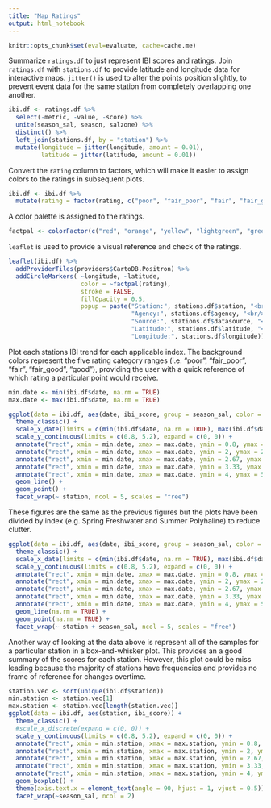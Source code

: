 ```yaml
---
title: "Map Ratings"
output: html_notebook
---
```

```r
knitr::opts_chunk$set(eval=evaluate, cache=cache.me)
```

Summarize `ratings.df` to just represent IBI scores and ratings. Join `ratings.df` with `stations.df` to provide latitude and longitude data for interactive maps. `jitter()` is used to alter the points position slightly, to prevent event data for the same station from completely overlapping one another.
```r
ibi.df <- ratings.df %>% 
  select(-metric, -value, -score) %>% 
  unite(season_sal, season, salzone) %>% 
  distinct() %>% 
  left_join(stations.df, by = "station") %>% 
  mutate(longitude = jitter(longitude, amount = 0.01),
         latitude = jitter(latitude, amount = 0.01))
```

Convert the `rating` column to factors, which will make it easier to assign colors to the ratings in subsequent plots.
```r
ibi.df <- ibi.df %>% 
  mutate(rating = factor(rating, c("poor", "fair_poor", "fair", "fair_good", "good")))
```

A color palette is assigned to the ratings.
```r
factpal <- colorFactor(c("red", "orange", "yellow", "lightgreen", "green"), ibi.df$rating)
```

`leaflet` is used to provide a visual reference and check of the ratings.
```r
leaflet(ibi.df) %>% 
  addProviderTiles(providers$CartoDB.Positron) %>%  
  addCircleMarkers( ~longitude, ~latitude,
                    color = ~factpal(rating),
                    stroke = FALSE,
                    fillOpacity = 0.5,
                    popup = paste("Station:", stations.df$station, "<br/>",
                                  "Agency:", stations.df$agency, "<br/>",
                                  "Source:", stations.df$datasource, "<br/>",
                                  "Latitude:", stations.df$latitude, "<br/>",
                                  "Longitude:", stations.df$longitude))
```

Plot each stations IBI trend for each applicable index. The background colors represent the five rating category ranges (i.e. "poor", "fair_poor", "fair", "fair_good", "good"), providing the user with a quick reference of which rating a particular point would receive.
```r
min.date <- min(ibi.df$date, na.rm = TRUE)
max.date <- max(ibi.df$date, na.rm = TRUE)

ggplot(data = ibi.df, aes(date, ibi_score, group = season_sal, color = season_sal)) +
  theme_classic() +
  scale_x_date(limits = c(min(ibi.df$date, na.rm = TRUE), max(ibi.df$date, na.rm = TRUE)), expand = c(0, 0)) +
  scale_y_continuous(limits = c(0.8, 5.2), expand = c(0, 0)) +
  annotate("rect", xmin = min.date, xmax = max.date, ymin = 0.8, ymax = 2, fill = "red", alpha = 0.25) +
  annotate("rect", xmin = min.date, xmax = max.date, ymin = 2, ymax = 2.67, fill = "orange", alpha = 0.25) +
  annotate("rect", xmin = min.date, xmax = max.date, ymin = 2.67, ymax = 3.33, fill = "yellow", alpha = 0.25) +
  annotate("rect", xmin = min.date, xmax = max.date, ymin = 3.33, ymax = 4, fill = "lightgreen", alpha = 0.25) +
  annotate("rect", xmin = min.date, xmax = max.date, ymin = 4, ymax = 5.2, fill = "green", alpha = 0.25) +
  geom_line() +
  geom_point() +
  facet_wrap(~ station, ncol = 5, scales = "free")

```

These figures are the same as the previous figures but the plots have been divided by index (e.g. Spring Freshwater and Summer Polyhaline) to reduce clutter.
```r
ggplot(data = ibi.df, aes(date, ibi_score, group = season_sal, color = season_sal)) +
  theme_classic() +
  scale_x_date(limits = c(min(ibi.df$date, na.rm = TRUE), max(ibi.df$date, na.rm = TRUE)), expand = c(0, 0)) +
  scale_y_continuous(limits = c(0.8, 5.2), expand = c(0, 0)) +
  annotate("rect", xmin = min.date, xmax = max.date, ymin = 0.8, ymax = 2, fill = "red", alpha = 0.25) +
  annotate("rect", xmin = min.date, xmax = max.date, ymin = 2, ymax = 2.67, fill = "orange", alpha = 0.25) +
  annotate("rect", xmin = min.date, xmax = max.date, ymin = 2.67, ymax = 3.33, fill = "yellow", alpha = 0.25) +
  annotate("rect", xmin = min.date, xmax = max.date, ymin = 3.33, ymax = 4, fill = "lightgreen", alpha = 0.25) +
  annotate("rect", xmin = min.date, xmax = max.date, ymin = 4, ymax = 5.2, fill = "green", alpha = 0.25) +
  geom_line(na.rm = TRUE) +
  geom_point(na.rm = TRUE) +
  facet_wrap(~ station + season_sal, ncol = 5, scales = "free")

```

Another way of looking at the data above is represent all of the samples for a particular station in a box-and-whisker plot. This provides an a good summary of the scores for each station. However, this plot could be miss leading because the majority of stations have frequencies and provides no frame of reference for changes overtime.
```r

station.vec <- sort(unique(ibi.df$station))
min.station <- station.vec[1]
max.station <- station.vec[length(station.vec)]
ggplot(data = ibi.df, aes(station, ibi_score)) +
  theme_classic() +
  #scale_x_discrete(expand = c(0, 0)) +
  scale_y_continuous(limits = c(0.8, 5.2), expand = c(0, 0)) +
  annotate("rect", xmin = min.station, xmax = max.station, ymin = 0.8, ymax = 2, fill = "red", alpha = 0.25) +
  annotate("rect", xmin = min.station, xmax = max.station, ymin = 2, ymax = 2.67, fill = "orange", alpha = 0.25) +
  annotate("rect", xmin = min.station, xmax = max.station, ymin = 2.67, ymax = 3.33, fill = "yellow", alpha = 0.25) +
  annotate("rect", xmin = min.station, xmax = max.station, ymin = 3.33, ymax = 4, fill = "lightgreen", alpha = 0.25) +
  annotate("rect", xmin = min.station, xmax = max.station, ymin = 4, ymax = 5.2, fill = "green", alpha = 0.25) +
  geom_boxplot() +
  theme(axis.text.x = element_text(angle = 90, hjust = 1, vjust = 0.5)) +
  facet_wrap(~season_sal, ncol = 2)
```

